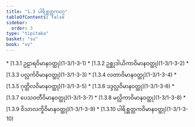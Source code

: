 ```yaml
---
title: "1.3 ပါရိစ္ဆတ္တကဝဂ္ဂ"
tableOfContents: false
sidebar:
  order: 3
type: "tipitaka"
basket: "su"
book: "vv"
---
```



<DynamicBreadcrumb />



<TableOfContents book="vv" section="1.3">
* [1.3.1 ဥဠာရဝိမာနဝတ္ထု](1-3/1-3-1)
* [1.3.2 ဥစ္ဆုဒါယိကာဝိမာနဝတ္ထု](1-3/1-3-2)
* [1.3.3 ပလ္လင်္ကဝိမာနဝတ္ထု](1-3/1-3-3)
* [1.3.4 လတာဝိမာနဝတ္ထု](1-3/1-3-4)
* [1.3.5 ဂုတ္တိလဝိမာနဝတ္ထု](1-3/1-3-5)
* [1.3.6 ဒဒ္ဒလ္လဝိမာနဝတ္ထု](1-3/1-3-6)
* [1.3.7 ပေသဝတီဝိမာနဝတ္ထု](1-3/1-3-7)
* [1.3.8 မလ္လိကာဝိမာနဝတ္ထု](1-3/1-3-8)
* [1.3.9 ဝိသာလက္ခိဝိမာနဝတ္ထု](1-3/1-3-9)
* [1.3.10 ပါရိစ္ဆတ္တကဝိမာနဝတ္ထု](1-3/1-3-10)
</TableOfContents>